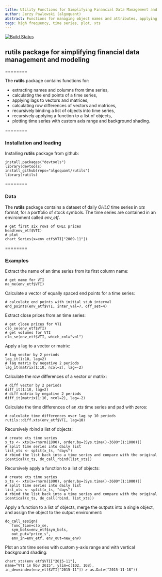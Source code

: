 ```yaml
---
title: Utility Functions for Simplifying Financial Data Management and Modeling
author: Jerzy Pawlowski (algoquant)
abstract: Functions for managing object names and attributes, applying functions over lists, managing objects in environments.
tags: high frequency, time series, plot, xts
---
```


[![Build Status](https://travis-ci.org/algoquant/rutils.svg?branch=master)](https://travis-ci.org/algoquant/rutils)


## rutils package for simplifying financial data management and modeling  

========

The **rutils** package contains functions for:

* extracting names and columns from time series, 
* calculating the end points of a time series, 
* applying lags to vectors and matrices, 
* calculating row differences of vectors and matrices, 
* recursively binding a list of objects into time series, 
* recursively applying a function to a list of objects, 
* plotting time series with custom axis range and background shading. 


========

### Installation and loading

Installing **rutils** package from github:  
```
install.packages("devtools")
library(devtools)
install_github(repo="algoquant/rutils")
library(rutils)
```

========

### Data

The **rutils** package contains a dataset of daily *OHLC* time series in *xts* format, for a portfolio of stock symbols.  The time series are contained in an environment called *env_etf*.  
```
# get first six rows of OHLC prices
head(env_etf$VTI)
# plot
chart_Series(x=env_etf$VTI["2009-11"])
```


========

### Examples

Extract the name of an \code{OHLC} time series from its first column name:  
```
# get name for VTI
na_me(env_etf$VTI)
```


Calculate a vector of equally spaced end points for a time
series:  
```
# calculate end points with initial stub interval
end_points(env_etf$VTI, inter_val=7, off_set=4)
```


Extract close prices from an \code{OHLC} time series:  
```
# get close prices for VTI
clo_se(env_etf$VTI)
# get volumes for VTI
clo_se(env_etf$VTI, which_col="vol")
```


Apply a lag to a vector or matrix:  
```
# lag vector by 2 periods
lag_it(1:10, lag=2)
# lag matrix by negative 2 periods
lag_it(matrix(1:10, ncol=2), lag=-2)
```


Calculate the row differences of a vector or matrix:  
```
# diff vector by 2 periods
diff_it(1:10, lag=2)
# diff matrix by negative 2 periods
diff_it(matrix(1:10, ncol=2), lag=-2)
```


Calculate the time differences of an *xts* time series and pad with zeros:  
```
# calculate time differences over lag by 10 periods
rutils::diff.xts(env_etf$VTI, lag=10)
```


Recursively rbind a list of objects:  
```
# create xts time series
x_ts <- xts(x=rnorm(1000), order.by=(Sys.time()-3600*(1:1000)))
# split time series into daily list
list_xts <- split(x_ts, "days")
# rbind the list back into a time series and compare with the original
identical(x_ts, do_call_rbind(list_xts))
```


Recursively apply a function to a list of objects:  
```
# create xts time series
x_ts <- xts(x=rnorm(1000), order.by=(Sys.time()-3600*(1:1000)))
# split time series into daily list
list_xts <- split(x_ts, "days")
# rbind the list back into a time series and compare with the original
identical(x_ts, do_call(rbind, list_xts))
```


Apply a function to a list of objects, merge the outputs into a single object, and assign the object to the output environment:  
```
do_call_assign(
   func_tion=clo_se,
   sym_bols=env_etf$sym_bols,
   out_put="price_s",
   env_in=env_etf, env_out=new_env)
```


Plot an *xts* time series with custom y-axis range and with vertical background shading:  
```
chart_xts(env_etf$VTI["2015-11"],
name="VTI in Nov 2015", ylim=c(102, 108),
in_dex=index(env_etf$VTI["2015-11"]) > as.Date("2015-11-18"))
```

